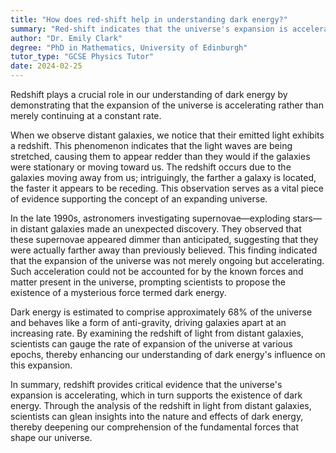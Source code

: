 ```yaml
---
title: "How does red-shift help in understanding dark energy?"
summary: "Red-shift indicates that the universe's expansion is accelerating, enhancing our understanding of dark energy and its role in cosmic dynamics."
author: "Dr. Emily Clark"
degree: "PhD in Mathematics, University of Edinburgh"
tutor_type: "GCSE Physics Tutor"
date: 2024-02-25
---
```


Redshift plays a crucial role in our understanding of dark energy by demonstrating that the expansion of the universe is accelerating rather than merely continuing at a constant rate.

When we observe distant galaxies, we notice that their emitted light exhibits a redshift. This phenomenon indicates that the light waves are being stretched, causing them to appear redder than they would if the galaxies were stationary or moving toward us. The redshift occurs due to the galaxies moving away from us; intriguingly, the farther a galaxy is located, the faster it appears to be receding. This observation serves as a vital piece of evidence supporting the concept of an expanding universe.

In the late 1990s, astronomers investigating supernovae—exploding stars—in distant galaxies made an unexpected discovery. They observed that these supernovae appeared dimmer than anticipated, suggesting that they were actually farther away than previously believed. This finding indicated that the expansion of the universe was not merely ongoing but accelerating. Such acceleration could not be accounted for by the known forces and matter present in the universe, prompting scientists to propose the existence of a mysterious force termed dark energy.

Dark energy is estimated to comprise approximately $68\%$ of the universe and behaves like a form of anti-gravity, driving galaxies apart at an increasing rate. By examining the redshift of light from distant galaxies, scientists can gauge the rate of expansion of the universe at various epochs, thereby enhancing our understanding of dark energy's influence on this expansion.

In summary, redshift provides critical evidence that the universe's expansion is accelerating, which in turn supports the existence of dark energy. Through the analysis of the redshift in light from distant galaxies, scientists can glean insights into the nature and effects of dark energy, thereby deepening our comprehension of the fundamental forces that shape our universe.
    